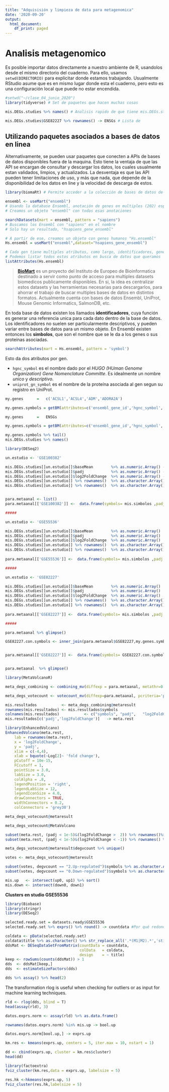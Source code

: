 ```yaml
---
title: "Adquisisión y limpieza de data para metagenomica"
date: '2020-09-20'
output:
  html_document:
    df_print: paged
---
```


# Analisis metagenomico

Es posible importar datos directamente a nuestro ambiente de R, usandolos desde el mismo directorio del cuaderno.
Para ello, usamos `setwd(DIRECTORIO)` para explicitar donde estamos trabajando.
Usualmente RStudio asume que es en mismo lugar donde esta el cuaderno, pero esto es una configuración local que puede no estar encendida.

<!-- TODO: falta archivo aqui -->
```r
#setwd("~/clase_04_junio_2020")
library(tidyverse) # Set de paquetes que hacen muchas cosas

mis.DEGs.studies %>% names() # Analisis rapido de que tiene mis.DEGs.studies

mis.DEGs.studies$GSE82227 %>% rownames() -> ENSGs # Lista de 
```

## Utilizando paquetes asociados a bases de datos en linea

Alternativamente, se pueden usar paquetes que conecten a APIs de bases de datos disponibles fuera de la maquina.
Esto tiene la ventaja de que las API se encargan de consultar y descargar los datos, los cuales usualmente estan validados, limpios, y actualizados.
La desventaja es que las API pueden tener limitaciones de uso, y más que nada, que depende de la disponibilidad de los datos en line y la velocidad de descarga de estos.

```r
library(biomaRt) # Permite acceder a la colección de bases de datos de BioMart

ensembl <- useMart("ensembl") 
# Usando la database Ensembl, anotación de genes en multiples (202) especies
# Creamos un objeto "ensembl" con todas esas anotaciones 

searchDatasets(mart = ensembl, pattern = "sapiens") 
# Buscamos los Ensembl con "sapiens" en el nombre
# Solo hay un resultado, "hsapiens_gene_ensembl"

# A partir de ese, creamos un objeto con genes humanos "Hs.ensembl"
Hs.ensembl = useMart("ensembl",dataset="hsapiens_gene_ensembl")

# Cada gen tiene multiples atributos, como largo, identificadores, genes homologos, etc.
# Podemos listar todos estos atributos en busca de datos que queramos
listAttributes(Hs.ensembl)
```

> **[BioMart](http://biomart.org/)** es un proyecto del Instituto de Europeo de Bioinformatica destinado a servir como punto de acceso para multiples datasets biomedicos publicamente disponibles. 
> En si, la idea es centralizar estos datasets y las herramientas necesarias para descargarlos, para ahorrar el trabajo de buscar multiples bases de datos en distintos formatos.
> Actualmente cuenta con bases de datos Ensembl, UniProt, Mouse Genomic Informatics, SalmonDB, etc.

En toda base de datos existen los llamados **identificadores**, cuya función es generar una referencia unica para cada dato dentro de la base de datos. 
Los identificadores no suelen ser particularmente descriptivos, y pueden variar entre bases de datos para un mismo objeto. 
En Ensembl existen entonces los **simbolos**, que son el nombre que se le da a los genes o sus proteínas asociadas.

```r
searchAttributes(mart = Hs.ensembl, pattern = 'symbol')
```

Esto da dos atributos por gen. 

- `hgnc_symbol` es el nombre dado por el _HUGO (HUman Genome Organization) Gene Nomenclature Committe_. Es idealmente un nombre _unico_ y _descriptivo_.
- `uniprot_gn_symbol`  es el nombre de la proteína asociada al gen segun su registro en UniProt. 

	

```r
my.genes      =   c('ACSL1','ACSL4','ADM','ADORA2A')

my.genes.symbols = getBM(attributes=c('ensembl_gene_id','hgnc_symbol','entrezgene_description'),filters ='hgnc_symbol',values = my.genes,mart = Hs.ensembl)
```



```r
my.genes      =   ENSGs

my.genes.symbols = getBM(attributes=c('ensembl_gene_id','hgnc_symbol','entrezgene_description'),filters ='ensembl_gene_id',values = my.genes,mart = Hs.ensembl)

```

```r
my.genes.symbols %>% tail()
mis.DEGs.studies %>% names()
```


```r
library(DESeq2)

un.estudio <- 'GSE100382'

mis.DEGs.studies[[un.estudio]]$baseMean        %>% as.numeric.Array() -> mis.means
mis.DEGs.studies[[un.estudio]]$padj            %>% as.numeric.Array() -> mis.padjs
mis.DEGs.studies[[un.estudio]]$log2FoldChange  %>% as.numeric.Array() -> mis.lfcs
mis.DEGs.studies[[un.estudio]] %>% rownames()  %>% as.character.Array() -> mis.filas
mis.DEGs.studies[[un.estudio]] %>% rownames()  %>% as.character.Array() -> mis.simbolos


para.metaanal <- list()
para.metaanal[['GSE100382']] <-  data.frame(symbols= mis.simbolos ,padj = mis.padjs, log2FoldChange = mis.lfcs, baseMean = mis.means, row.names = mis.filas)

#####

un.estudio <- 'GSE55536'

mis.DEGs.studies[[un.estudio]]$baseMean        %>% as.numeric.Array()   -> mis.means
mis.DEGs.studies[[un.estudio]]$padj            %>% as.numeric.Array()   -> mis.padjs
mis.DEGs.studies[[un.estudio]]$log2FoldChange  %>% as.numeric.Array()   -> mis.lfcs
mis.DEGs.studies[[un.estudio]] %>% rownames()  %>% as.character.Array() -> mis.filas
mis.DEGs.studies[[un.estudio]] %>% rownames()  %>% as.character.Array() -> mis.simbolos
                                                                        
para.metaanal[['GSE55536']] <-  data.frame(symbols= mis.simbolos ,padj = mis.padjs, log2FoldChange = mis.lfcs, baseMean = mis.means, row.names = mis.filas)

#####

un.estudio <- 'GSE82227'

mis.DEGs.studies[[un.estudio]]$baseMean        %>% as.numeric.Array()   -> mis.means
mis.DEGs.studies[[un.estudio]]$padj            %>% as.numeric.Array()   -> mis.padjs
mis.DEGs.studies[[un.estudio]]$log2FoldChange  %>% as.numeric.Array()   -> mis.lfcs
mis.DEGs.studies[[un.estudio]] %>% rownames()  %>% as.character.Array() -> mis.filas
mis.DEGs.studies[[un.estudio]] %>% rownames()  %>% as.character.Array() -> mis.simbolos
                                                                        
para.metaanal[['GSE82227']] <-  data.frame(symbols= mis.simbolos ,padj = mis.padjs, log2FoldChange = mis.lfcs, baseMean = mis.means, row.names = mis.filas)

#####

para.metaanal %>% glimpse()
```

```r


GSE82227.con.symbols <- inner_join(para.metaanal$GSE82227,my.genes.symbols, by = c("symbols" = "ensembl_gene_id"))


para.metaanal[['GSE82227']] <-  data.frame(symbols= GSE82227.con.symbols$hgnc_symbol ,padj = GSE82227.con.symbols$padj, log2FoldChange = GSE82227.con.symbols$log2FoldChange, baseMean = GSE82227.con.symbols$baseMean)


para.metaanal  %>% glimpse()
```



```r
library(MetaVolcanoR)

meta_degs_combining <- combining_mv(diffexp = para.metaanal, metathr=0.05,metafc = "Median", pcriteria= 'padj',                                                      foldchangecol= 'log2FoldChange', genenamecol='symbols', collaps = T)

meta_degs_votecount <- votecount_mv(diffexp=para.metaanal, pcriteria='padj', foldchangecol= 'log2FoldChange', pvalue=0.01, foldchange=1, genenamecol='symbols',metathr=1,collaps=T)

```

```r
mis.resultados           <- meta_degs_combining@metaresult
rownames(mis.resultados) <- mis.resultados$symbols
colnames(mis.resultados)           <- c("symbols", "padj",   "log2FoldChange" , "idx" )
mis.resultados[c('padj','log2FoldChange')]   -> meta.rest
```

```r
library(EnhancedVolcano)
EnhancedVolcano(meta.rest,
    lab = rownames(meta.rest),
    x = 'log2FoldChange',
    y = 'padj',
    xlim = c(-4,4),
    xlab = bquote(~Log[2]~ 'fold change'),
    pCutoff = 10e-15,
    FCcutoff = 1,
    pointSize = 3.0,
    labSize = 3.0,
    colAlpha = .8,
    legendPosition = 'right',
    legendLabSize = 12,
    legendIconSize = 4.0,
    drawConnectors = TRUE,
    widthConnectors = 0.2,
    colConnectors = 'grey30')


```

```r
meta_degs_votecount@metaresult

```


```r
meta_degs_votecount@MetaVolcano
```


```r

subset(meta.rest, (padj < 1e-5)&(log2FoldChange >  2)) %>% rownames()%>% as.character.Array()  -> up0 
subset(meta.rest, (padj < 1e-5)&(log2FoldChange < -1)) %>% rownames() %>% as.character.Array()  -> down0


```

```r
meta_degs_votecount@metaresult$degvcount %>% unique()

votes <- meta_degs_votecount@metaresult

subset(votes, degvcount == "2.Up-regulated")$symbols %>% as.character.Array() -> up1
subset(votes, degvcount == "0.Down-regulated")$symbols %>% as.character.Array() -> down1

```
```r
mis.up   <- intersect(up0, up1) %>% sort()
mis.down <- intersect(down0, down1)

```

**Clusters en studio GSE55536**
```r
library(Biobase)
library(stringr)
library(DESeq2)

selected.ready.set = datasets.ready$GSE55536
selected.ready.set %>% exprs() %>% round() -> countdata #Por qué redondear

coldata <- pData(selected.ready.set)
coldata$title %>% as.character() %>% str_replace_all('.*(M1|M2).*','stimulated') %>% str_replace_all('.*rep.*','control') -> coldata$title 
ddsMat <- DESeqDataSetFromMatrix(countData = countdata,
                                 colData   = coldata,
                                 design    = ~ title)
keep <- rowSums(counts(ddsMat)) > 1
dds  <- ddsMat[keep,]
dds  <- estimateSizeFactors(dds)
```



```r
dds %>% assay() %>% head(2)
```


The transformation rlog is useful when checking for outliers or as input for machine learning techniques.
```r
rld <- rlog(dds, blind = T)
head(assay(rld), 3)
```

```r
datos.exprs.norm <- assay(rld) %>% as.data.frame()
```

```r

rownames(datos.exprs.norm) %in% mis.up -> bool.up

datos.exprs.norm[bool.up,] -> exprs.up
```

```r
km.res <- kmeans(exprs.up, centers = 5, iter.max = 10, nstart = 1)
```


```r
dd <- cbind(exprs.up, cluster = km.res$cluster)
head(dd)
```

```r
library(factoextra)
fviz_cluster(km.res,data = exprs.up, labelsize = 5)
```



```r
res.hk <-hkmeans(exprs.up, 5) 
fviz_cluster(res.hk,labelsize = 5)
```











